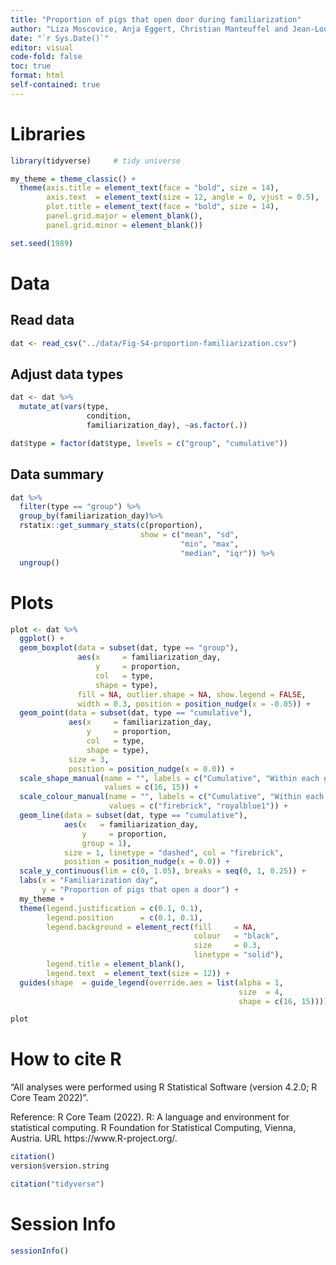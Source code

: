 ```yaml
---
title: "Proportion of pigs that open door during familiarization"
author: "Liza Moscovice, Anja Eggert, Christian Manteuffel and Jean-Loup Rault"
date: "`r Sys.Date()`" 
editor: visual
code-fold: false
toc: true
format: html
self-contained: true
---
```


# Libraries

```r
library(tidyverse)     # tidy universe
```

```r
my_theme = theme_classic() +
  theme(axis.title = element_text(face = "bold", size = 14),
        axis.text  = element_text(size = 12, angle = 0, vjust = 0.5),
        plot.title = element_text(face = "bold", size = 14),
        panel.grid.major = element_blank(),
        panel.grid.minor = element_blank())
```

```r
set.seed(1989)
```

# Data

## Read data

```r
dat <- read_csv("../data/Fig-S4-proportion-familiarization.csv")
```

## Adjust data types

```r
dat <- dat %>%
  mutate_at(vars(type,
                 condition,
                 familiarization_day), ~as.factor(.))

dat$type = factor(dat$type, levels = c("group", "cumulative"))
```

## Data summary

```r
dat %>% 
  filter(type == "group") %>% 
  group_by(familiarization_day)%>%
  rstatix::get_summary_stats(c(proportion),
                             show = c("mean", "sd", 
                                      "min", "max", 
                                      "median", "iqr")) %>% 
  ungroup()
```

# Plots

```r
plot <- dat %>%
  ggplot() +
  geom_boxplot(data = subset(dat, type == "group"),
               aes(x     = familiarization_day,
                   y     = proportion,
                   col   = type,
                   shape = type),
               fill = NA, outlier.shape = NA, show.legend = FALSE,
               width = 0.3, position = position_nudge(x = -0.05)) +
  geom_point(data = subset(dat, type == "cumulative"),
             aes(x     = familiarization_day,
                 y     = proportion,
                 col   = type,
                 shape = type),
             size = 3,
             position = position_nudge(x = 0.0)) +
  scale_shape_manual(name = "", labels = c("Cumulative", "Within each group"),
                     values = c(16, 15)) +
  scale_colour_manual(name = "", labels = c("Cumulative", "Within each group"),
                      values = c("firebrick", "royalblue1")) +
  geom_line(data = subset(dat, type == "cumulative"),
            aes(x   = familiarization_day,
                y     = proportion,
                group = 1),
            size = 1, linetype = "dashed", col = "firebrick",
            position = position_nudge(x = 0.0)) +
  scale_y_continuous(lim = c(0, 1.05), breaks = seq(0, 1, 0.25)) +
  labs(x = "Familiarization day",
       y = "Proportion of pigs that open a door") +
  my_theme +
  theme(legend.justification = c(0.1, 0.1),
        legend.position      = c(0.1, 0.1),
        legend.background = element_rect(fill     = NA,
                                         colour   = "black",
                                         size     = 0.3,
                                         linetype = "solid"),
        legend.title = element_blank(),
        legend.text  = element_text(size = 12)) +
  guides(shape  = guide_legend(override.aes = list(alpha = 1,
                                                   size  = 4,
                                                   shape = c(16, 15))))
```

```r
plot
```

# How to cite R

"All analyses were performed using R Statistical Software (version 4.2.0; R Core Team 2022)".

Reference: R Core Team (2022). R: A language and environment for statistical computing. R Foundation for Statistical Computing, Vienna, Austria. URL https://www.R-project.org/.

```r
citation()
version$version.string
```

```r
citation("tidyverse")
```

# Session Info

```r
sessionInfo()
```

